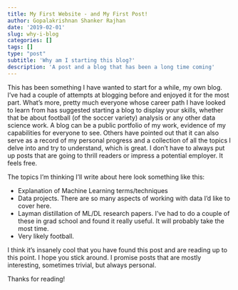 ```yaml
---
title: My First Website - and My First Post!
author: Gopalakrishnan Shanker Rajhan
date: '2019-02-01'
slug: why-i-blog
categories: []
tags: []
type: "post"
subtitle: 'Why am I starting this blog?'
description: 'A post and a blog that has been a long time coming'
---
```


This has been something I have wanted to start for a while, my own blog. I've had a couple of attempts at blogging before and enjoyed it for the most part. What's more, pretty much everyone whose career path I have looked to learn from has suggested starting a blog to display your skills, whether that be about football (of the soccer variety) analysis or any other data science work. A blog can be a public portfolio of my work, evidence of my capabilities for everyone to see. Others have pointed out that it can also serve as a record of my personal progress and a collection of all the topics I delve into and try to understand, which is great. I don't have to always put up posts that are going to thrill readers or impress a potential employer. It feels free. 

The topics I'm thinking I'll write about here look something like this:

- Explanation of Machine Learning terms/techniques
- Data projects. There are so many aspects of working with data I'd like to cover here. 
- Layman distillation of ML/DL research papers. I've had to do a couple of these in grad school and found it really useful. It will probably take the most time.
- Very likely football. 

I think it's insanely cool that you have found this post and are reading up to this point. I hope you stick around. I promise posts that are mostly interesting, sometimes trivial, but always personal. 

Thanks for reading!




